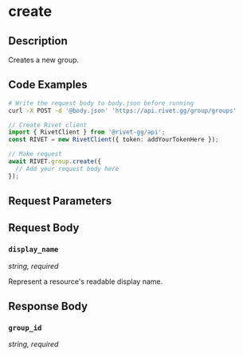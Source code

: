 

# create

## Description

Creates a new group.


## Code Examples

<CodeGroup title='Request' tag='POST' label='https://api.rivet.gg/group/groups'>

```bash {{ title: 'cURL' }}
# Write the request body to body.json before running
curl -X POST -d '@body.json' 'https://api.rivet.gg/group/groups'
```

```ts
// Create Rivet client
import { RivetClient } from '@rivet-gg/api';
const RIVET = new RivetClient({ token: addYourTokenHere });

// Make request
await RIVET.group.create({
  // Add your request body here
});
```

</CodeGroup>


## Request Parameters


## Request Body

### `display_name`

_string, required_

Represent a resource's readable display name.




## Response Body

### `group_id`

_string, required_



